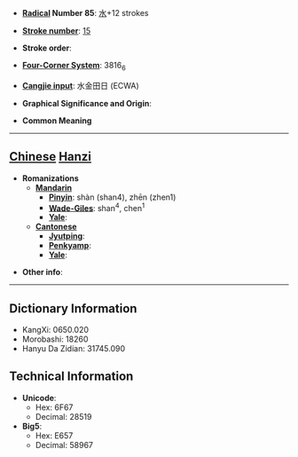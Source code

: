 * '''[[Wiktionary:Chinese radical index| Radical]] Number 85''': [[Wiktionary:Chinese radical index 水|水]]+12 strokes

* '''[[Wiktionary:Chinese total strokes index|Stroke number]]''': [[Wiktionary:Chinese total strokes index 15|15]]

* '''Stroke order''': 

* '''[[Wiktionary:Chinese four corner index|Four-Corner System]]''': 3816<sub>6</sub>

* '''[[Wiktionary:Chinese Cangjie index|Cangjie input]]''': 水金田日 (ECWA)

* '''Graphical Significance and Origin''': 

* '''Common Meaning'''

----

== [[Chinese]] [[Hanzi]] ==

* '''Romanizations'''
** '''[[Mandarin]]'''
*** '''[[Pinyin]]''': shàn (shan4), zhēn (zhen1)
*** '''[[Wade-Giles]]''': shan<sup>4</sup>, chen<sup>1</sup>
*** '''[[Yale]]''': 
** '''[[Cantonese]]'''
*** '''[[Jyutping]]''':
*** '''[[Penkyamp]]''': 
*** '''[[Yale]]''': 

* '''Other info''': 

----

== Dictionary Information ==

* KangXi: 0650.020
* Morobashi: 18260
* Hanyu Da Zidian: 31745.090

== Technical Information ==

* '''Unicode''':
** Hex: 6F67
** Decimal: 28519
* '''Big5''':
** Hex: E657
** Decimal: 58967